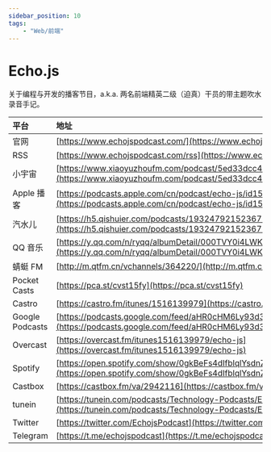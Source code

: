 ---
sidebar_position: 10
tags:
    - "Web/前端"
---

# Echo.js

关于编程与开发的播客节目，a.k.a. 两名前端精英二级（迫真）干员的带主题吹水录音手记。

| 平台 | 地址 |
|:--|:----|
| 官网 | [https://www.echojspodcast.com/](https://www.echojspodcast.com/) |
| RSS | [https://www.echojspodcast.com/rss](https://www.echojspodcast.com/rss) |
| 小宇宙 | [https://www.xiaoyuzhoufm.com/podcast/5ed33dcc418a84a046f579ec](https://www.xiaoyuzhoufm.com/podcast/5ed33dcc418a84a046f579ec) |
| Apple 播客 | [https://podcasts.apple.com/cn/podcast/echo-js/id1516139979](https://podcasts.apple.com/cn/podcast/echo-js/id1516139979) |
| 汽水儿 | [https://h5.qishuier.com/podcasts/193247921523671041](https://h5.qishuier.com/podcasts/193247921523671041) |
| QQ 音乐 | [https://y.qq.com/n/ryqq/albumDetail/000TVY0i4LWK6R](https://y.qq.com/n/ryqq/albumDetail/000TVY0i4LWK6R) |
| 蜻蜓 FM |[http://m.qtfm.cn/vchannels/364220/](http://m.qtfm.cn/vchannels/364220/)|
| Pocket Casts | [https://pca.st/cvst15fy](https://pca.st/cvst15fy) |
| Castro | [https://castro.fm/itunes/1516139979](https://castro.fm/itunes/1516139979) |
| Google Podcasts | [https://podcasts.google.com/feed/aHR0cHM6Ly93d3cuZWNob2pzcG9kY2FzdC5jb20vcnNz](https://podcasts.google.com/feed/aHR0cHM6Ly93d3cuZWNob2pzcG9kY2FzdC5jb20vcnNz) |
| Overcast | [https://overcast.fm/itunes1516139979/echo-js](https://overcast.fm/itunes1516139979/echo-js) |
| Spotify | [https://open.spotify.com/show/0gkBeFs4dIfblqlYsdnZdd](https://open.spotify.com/show/0gkBeFs4dIfblqlYsdnZdd) |
| Castbox | [https://castbox.fm/va/2942116](https://castbox.fm/va/2942116) |
| tunein | [https://tunein.com/podcasts/Technology-Podcasts/Echojs-p1477069/](https://tunein.com/podcasts/Technology-Podcasts/Echojs-p1477069/) |
| Twitter | [https://twitter.com/EchojsPodcast](https://twitter.com/EchojsPodcast) |
| Telegram | [https://t.me/echojspodcast](https://t.me/echojspodcast) |

